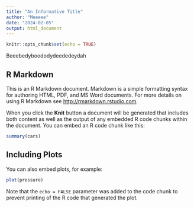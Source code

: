 ```yaml
---
title: "An Informative Title"
author: "Meeeee"
date: "2024-02-05"
output: html_document
---
```


```r
knitr::opts_chunk$set(echo = TRUE)
```
Beeebedyboododydeededeydah

## R Markdown

This is an R Markdown document. Markdown is a simple formatting syntax for authoring HTML, PDF, and MS Word documents. For more details on using R Markdown see <http://rmarkdown.rstudio.com>.

When you click the **Knit** button a document will be generated that includes both content as well as the output of any embedded R code chunks within the document. You can embed an R code chunk like this:

```r
summary(cars)
```

## Including Plots

You can also embed plots, for example:

```r
plot(pressure)
```

Note that the `echo = FALSE` parameter was added to the code chunk to prevent printing of the R code that generated the plot.
